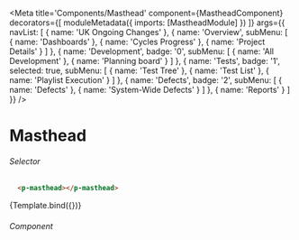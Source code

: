 
<Meta title='Components/Masthead'
  component={MastheadComponent}
  decorators={[
    moduleMetadata({
      imports: [MastheadModule]
    })
  ]}
  args={{
    navList: [
      {
        name: 'UK Ongoing Changes'
      },
      {
        name: 'Overview',
        subMenu: [
          {
            name: 'Dashboards'
          },
          {
            name: 'Cycles Progress'
          },
          {
            name: 'Project Details'
          }
        ]
      },
      {
        name: 'Development',
        badge: '0',
        subMenu: [
          {
            name: 'All Development'
          },
          {
            name: 'Planning board'
          }
        ]
      },
      {
        name: 'Tests',
        badge: '1',
        selected: true,
        subMenu: [
          {
            name: 'Test Tree'
          },
          {
            name: 'Test List'
          },
          {
            name: 'Playlist Execution'
          }
        ]
      },
      {
        name: 'Defects',
        badge: '2',
        subMenu: [
          {
            name: 'Defects'
          },
          {
            name: 'System-Wide Defects'
          }
        ]
      },
      {
        name: 'Reports'
      }
    ]
  }}
/>


# Masthead

###### Selector

```html
  <p-masthead></p-masthead>
```

<Canvas>
  <Story name="Masthead"
    args={{
    }}>
    {Template.bind({})}
  </Story>
</Canvas>


###### Component
```ts

```